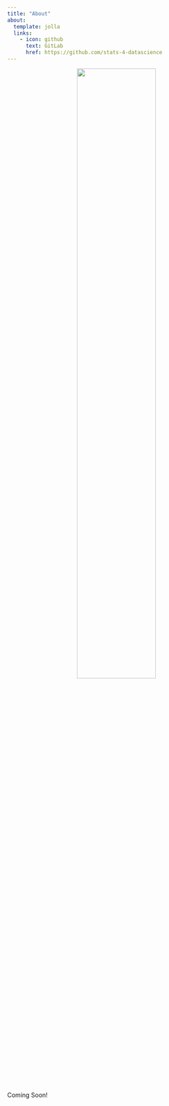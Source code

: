 ```yaml
---
title: "About"
about:
  template: jolla
  links:
    - icon: github
      text: GitLab
      href: https://github.com/stats-4-datascience
---
```


<center>

![](assets/stats4datascience.png){width=60%}

</center>

Coming Soon!
